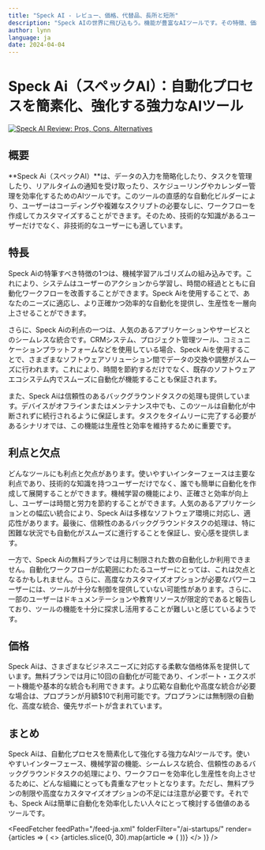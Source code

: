 ```yaml
---
title: "Speck AI - レビュー、価格、代替品、長所と短所"
description: "Speck AIの世界に飛び込もう。機能が豊富なAIツールです。その特徴、価格、そしてどのようにインパクトを与えているかを学びましょう。見逃さないでください！"
author: lynn
language: ja
date: 2024-04-04
---
```

        
# Speck Ai（スペックAI）：自動化プロセスを簡素化、強化する強力なAIツール


<BlogHeader />


[![Speck AI Review: Pros, Cons, Alternatives](/ai-startups/speck-ai.png)](https://speck.bot/pricing)



## 概要

**Speck Ai（スペックAI）**は、データの入力を簡略化したり、タスクを管理したり、リアルタイムの通知を受け取ったり、スケジューリングやカレンダー管理を効率化するためのAIツールです。このツールの直感的な自動化ビルダーにより、ユーザーはコーディングや複雑なスクリプトの必要なしに、ワークフローを作成してカスタマイズすることができます。そのため、技術的な知識があるユーザーだけでなく、非技術的なユーザーにも適しています。

## 特長

Speck Aiの特筆すべき特徴の1つは、機械学習アルゴリズムの組み込みです。これにより、システムはユーザーのアクションから学習し、時間の経過とともに自動化ワークフローを改善することができます。Speck Aiを使用することで、あなたのニーズに適応し、より正確かつ効率的な自動化を提供し、生産性を一層向上させることができます。

さらに、Speck Aiの利点の一つは、人気のあるアプリケーションやサービスとのシームレスな統合です。CRMシステム、プロジェクト管理ツール、コミュニケーションプラットフォームなどを使用している場合、Speck Aiを使用することで、さまざまなソフトウェアソリューション間でデータの交換や調整がスムーズに行われます。これにより、時間を節約するだけでなく、既存のソフトウェアエコシステム内でスムーズに自動化が機能することも保証されます。

また、Speck Aiは信頼性のあるバックグラウンドタスクの処理も提供しています。デバイスがオフラインまたはメンテナンス中でも、このツールは自動化が中断されずに続行されるように保証します。タスクをタイムリーに完了する必要があるシナリオでは、この機能は生産性と効率を維持するために重要です。

## 利点と欠点

どんなツールにも利点と欠点があります。使いやすいインターフェースは主要な利点であり、技術的な知識を持つユーザーだけでなく、誰でも簡単に自動化を作成して展開することができます。機械学習の機能により、正確さと効率が向上し、ユーザーは時間と労力を節約することができます。人気のあるアプリケーションとの幅広い統合により、Speck Aiは多様なソフトウェア環境に対応し、適応性があります。最後に、信頼性のあるバックグラウンドタスクの処理は、特に困難な状況でも自動化がスムーズに進行することを保証し、安心感を提供します。

一方で、Speck Aiの無料プランでは月に制限された数の自動化しか利用できません。自動化ワークフローが広範囲にわたるユーザーにとっては、これは欠点となるかもしれません。さらに、高度なカスタマイズオプションが必要なパワーユーザーには、ツールが十分な制御を提供していない可能性があります。さらに、一部のユーザーはドキュメンテーションや教育リソースが限定的であると報告しており、ツールの機能を十分に探求し活用することが難しいと感じているようです。

## 価格

Speck Aiは、さまざまなビジネスニーズに対応する柔軟な価格体系を提供しています。無料プランでは月に10回の自動化が可能であり、インポート・エクスポート機能や基本的な統合も利用できます。より広範な自動化や高度な統合が必要な場合は、プロプランが月額$10で利用可能です。プロプランには無制限の自動化、高度な統合、優先サポートが含まれています。

## まとめ

Speck Aiは、自動化プロセスを簡素化して強化する強力なAIツールです。使いやすいインターフェース、機械学習の機能、シームレスな統合、信頼性のあるバックグラウンドタスクの処理により、ワークフローを効率化し生産性を向上させるために、どんな組織にとっても貴重なアセットとなります。ただし、無料プランの制限や高度なカスタマイズオプションの不足には注意が必要です。それでも、Speck Aiは簡単に自動化を効率化したい人々にとって検討する価値のあるツールです。


<AdComponent />


<FeedFetcher feedPath="/feed-ja.xml" folderFilter="/ai-startups/" render={articles => (
    <>
        <Cards>
            {articles.slice(0, 30).map(article => (
                <Card key={article.link} title={article.title} href={article.link} />
            ))}
        </Cards>
    </>
)} />

